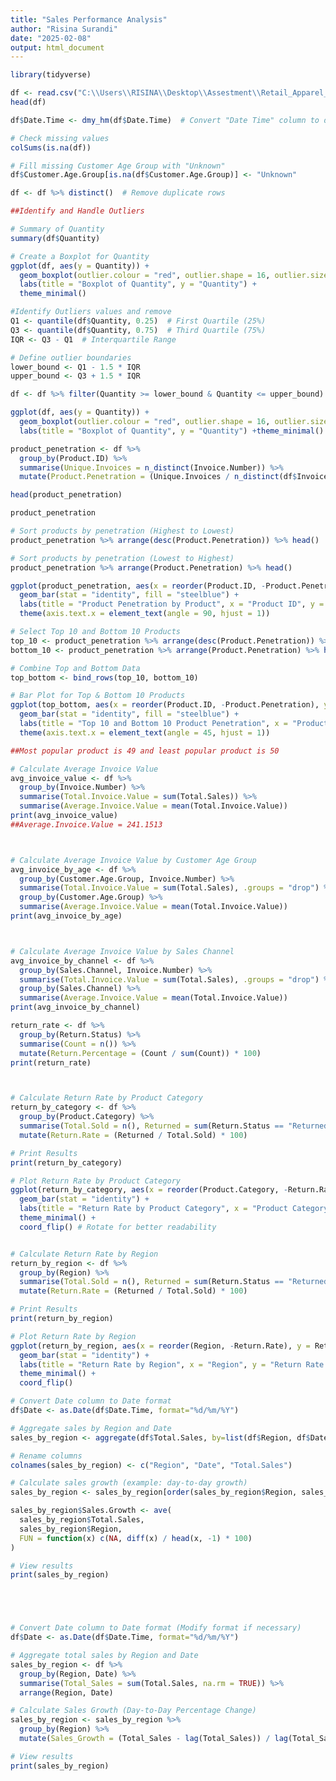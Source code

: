 ```yaml
---
title: "Sales Performance Analysis"
author: "Risina Surandi"
date: "2025-02-08"
output: html_document
---
```

```r
library(tidyverse)

df <- read.csv("C:\\Users\\RISINA\\Desktop\\Assestment\\Retail_Apparel_Data_06.02.25_v1.csv", stringsAsFactors = FALSE)
head(df)

df$Date.Time <- dmy_hm(df$Date.Time)  # Convert "Date Time" column to datetime format

# Check missing values
colSums(is.na(df))

# Fill missing Customer Age Group with "Unknown"
df$Customer.Age.Group[is.na(df$Customer.Age.Group)] <- "Unknown"

df <- df %>% distinct()  # Remove duplicate rows

##Identify and Handle Outliers

# Summary of Quantity
summary(df$Quantity)

# Create a Boxplot for Quantity
ggplot(df, aes(y = Quantity)) +
  geom_boxplot(outlier.colour = "red", outlier.shape = 16, outlier.size = 3) +
  labs(title = "Boxplot of Quantity", y = "Quantity") +
  theme_minimal()

#Identify Outliers values and remove
Q1 <- quantile(df$Quantity, 0.25)  # First Quartile (25%)
Q3 <- quantile(df$Quantity, 0.75)  # Third Quartile (75%)
IQR <- Q3 - Q1  # Interquartile Range

# Define outlier boundaries
lower_bound <- Q1 - 1.5 * IQR
upper_bound <- Q3 + 1.5 * IQR

df <- df %>% filter(Quantity >= lower_bound & Quantity <= upper_bound)

ggplot(df, aes(y = Quantity)) +
  geom_boxplot(outlier.colour = "red", outlier.shape = 16, outlier.size = 3) +
  labs(title = "Boxplot of Quantity", y = "Quantity") +theme_minimal()

```


```r
product_penetration <- df %>%
  group_by(Product.ID) %>%
  summarise(Unique.Invoices = n_distinct(Invoice.Number)) %>%
  mutate(Product.Penetration = (Unique.Invoices / n_distinct(df$Invoice.Number)) * 100)

head(product_penetration)

product_penetration

# Sort products by penetration (Highest to Lowest)
product_penetration %>% arrange(desc(Product.Penetration)) %>% head()

# Sort products by penetration (Lowest to Highest)
product_penetration %>% arrange(Product.Penetration) %>% head()

ggplot(product_penetration, aes(x = reorder(Product.ID, -Product.Penetration), y = Product.Penetration)) +
  geom_bar(stat = "identity", fill = "steelblue") +
  labs(title = "Product Penetration by Product", x = "Product ID", y = "Penetration (%)") +
  theme(axis.text.x = element_text(angle = 90, hjust = 1))

# Select Top 10 and Bottom 10 Products
top_10 <- product_penetration %>% arrange(desc(Product.Penetration)) %>% head(10)
bottom_10 <- product_penetration %>% arrange(Product.Penetration) %>% head(10)

# Combine Top and Bottom Data
top_bottom <- bind_rows(top_10, bottom_10)

# Bar Plot for Top & Bottom 10 Products
ggplot(top_bottom, aes(x = reorder(Product.ID, -Product.Penetration), y = Product.Penetration)) +
  geom_bar(stat = "identity", fill = "steelblue") +
  labs(title = "Top 10 and Bottom 10 Product Penetration", x = "Product ID", y = "Penetration (%)") +
  theme(axis.text.x = element_text(angle = 45, hjust = 1))

##Most popular product is 49 and least popular product is 50


```

```r
# Calculate Average Invoice Value
avg_invoice_value <- df %>%
  group_by(Invoice.Number) %>%
  summarise(Total.Invoice.Value = sum(Total.Sales)) %>%
  summarise(Average.Invoice.Value = mean(Total.Invoice.Value))
print(avg_invoice_value)
##Average.Invoice.Value = 241.1513	 



# Calculate Average Invoice Value by Customer Age Group
avg_invoice_by_age <- df %>%
  group_by(Customer.Age.Group, Invoice.Number) %>%
  summarise(Total.Invoice.Value = sum(Total.Sales), .groups = "drop") %>%
  group_by(Customer.Age.Group) %>%
  summarise(Average.Invoice.Value = mean(Total.Invoice.Value))
print(avg_invoice_by_age) 



# Calculate Average Invoice Value by Sales Channel
avg_invoice_by_channel <- df %>%
  group_by(Sales.Channel, Invoice.Number) %>%
  summarise(Total.Invoice.Value = sum(Total.Sales), .groups = "drop") %>%
  group_by(Sales.Channel) %>%
  summarise(Average.Invoice.Value = mean(Total.Invoice.Value))
print(avg_invoice_by_channel)
```

```r
return_rate <- df %>%
  group_by(Return.Status) %>%
  summarise(Count = n()) %>%
  mutate(Return.Percentage = (Count / sum(Count)) * 100)
print(return_rate)



# Calculate Return Rate by Product Category
return_by_category <- df %>%
  group_by(Product.Category) %>%
  summarise(Total.Sold = n(), Returned = sum(Return.Status == "Returned"), .groups = "drop") %>%
  mutate(Return.Rate = (Returned / Total.Sold) * 100)

# Print Results
print(return_by_category)

# Plot Return Rate by Product Category
ggplot(return_by_category, aes(x = reorder(Product.Category, -Return.Rate), y = Return.Rate, fill = Product.Category)) +
  geom_bar(stat = "identity") +
  labs(title = "Return Rate by Product Category", x = "Product Category", y = "Return Rate (%)") +
  theme_minimal() +
  coord_flip() # Rotate for better readability


# Calculate Return Rate by Region
return_by_region <- df %>%
  group_by(Region) %>%
  summarise(Total.Sold = n(), Returned = sum(Return.Status == "Returned"), .groups = "drop") %>%
  mutate(Return.Rate = (Returned / Total.Sold) * 100)

# Print Results
print(return_by_region)

# Plot Return Rate by Region
ggplot(return_by_region, aes(x = reorder(Region, -Return.Rate), y = Return.Rate, fill = Region)) +
  geom_bar(stat = "identity") +
  labs(title = "Return Rate by Region", x = "Region", y = "Return Rate (%)") +
  theme_minimal() +
  coord_flip()


```

```r
# Convert Date column to Date format
df$Date <- as.Date(df$Date.Time, format="%d/%m/%Y")

# Aggregate sales by Region and Date
sales_by_region <- aggregate(df$Total.Sales, by=list(df$Region, df$Date), sum)

# Rename columns
colnames(sales_by_region) <- c("Region", "Date", "Total.Sales")

# Calculate sales growth (example: day-to-day growth)
sales_by_region <- sales_by_region[order(sales_by_region$Region, sales_by_region$Date), ]

sales_by_region$Sales.Growth <- ave(
  sales_by_region$Total.Sales, 
  sales_by_region$Region, 
  FUN = function(x) c(NA, diff(x) / head(x, -1) * 100)
)

# View results
print(sales_by_region)





# Convert Date column to Date format (Modify format if necessary)
df$Date <- as.Date(df$Date.Time, format="%d/%m/%Y")

# Aggregate total sales by Region and Date
sales_by_region <- df %>%
  group_by(Region, Date) %>%
  summarise(Total_Sales = sum(Total.Sales, na.rm = TRUE)) %>%
  arrange(Region, Date)

# Calculate Sales Growth (Day-to-Day Percentage Change)
sales_by_region <- sales_by_region %>%
  group_by(Region) %>%
  mutate(Sales_Growth = (Total_Sales - lag(Total_Sales)) / lag(Total_Sales) * 100)

# View results
print(sales_by_region)

```

